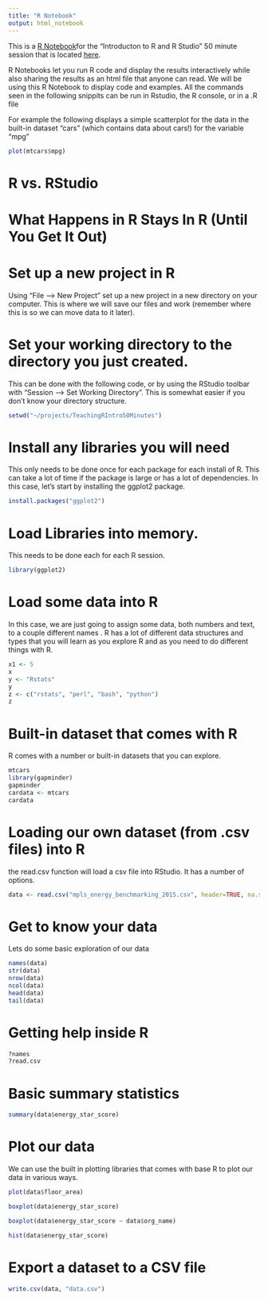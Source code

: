 ```yaml
---
title: "R Notebook"
output: html_notebook
---
```


This is a [R Notebook](http://rmarkdown.rstudio.com)for the "Introducton to R and R Studio" 50 minute session that is located [here](http://z.umn.edu/rtutorial). 

R Notebooks let you run R code and display the results interactively while also sharing the results as an html file that anyone can read. We will be using this R Notebook to display code and examples. All the commands seen in the following snippits can be run in Rstudio, the R console, or in a .R file

For example the following displays a simple scatterplot for the data in the built-in dataset "cars" (which contains data about cars!) for the variable "mpg" 

```r
plot(mtcars$mpg)
```

# R vs. RStudio

# What Happens in R Stays In R (Until You Get It Out)

# Set up a new project in R

Using "File --> New Project" set up a new project in a new directory on your computer. This is where we will save our files and work (remember where this is so we can move data to it later). 

# Set your working directory to the directory you just created. 

This can be done with the following code, or by using the RStudio toolbar with "Session --> Set Working Directory". This is somewhat easier if you don't know your directory structure.

```r
setwd("~/projects/TeachingRIntro50Minutes")
```


# Install any libraries you will need

This only needs to be done once for each package for each install of R. This can take a lot of time if the package is large or has a lot of dependencies. In this case, let's start by installing the ggplot2 package. 

```r
install.packages("ggplot2")
```


# Load Libraries into memory. 
This needs to be done each for each R session. 

```r
library(ggplot2)
```

# Load some data into R

In this case, we are just going to assign some data, both numbers and text, to a couple different names       . R has a lot of different data structures and types that you will learn as you explore R and as you need to do different things with R.

```r
x1 <- 5
x
y <- "Rstats"
y
z <- c("rstats", "perl", "bash", "python")
z
```


# Built-in dataset that comes with R 
R comes with a number or built-in datasets that you can explore.  


```r
mtcars
library(gapminder)
gapminder
cardata <- mtcars
cardata
```

# Loading our own dataset (from .csv files) into R
the read.csv function will load a csv file into RStudio. It has a number of options. 

```r
data <- read.csv("mpls_energy_benchmarking_2015.csv", header=TRUE, na.strings=c("N/A", "Not Available", "NA", "0"))

```

# Get to know your data
Lets do some basic exploration of our data

```r
names(data)
str(data)
nrow(data)
ncol(data)
head(data)
tail(data)
```

# Getting help inside R

```r
?names
?read.csv
```


# Basic summary statistics

```r
summary(data$energy_star_score)
```


# Plot our data
We can use the built in plotting libraries that comes with base R to plot our data in various ways. 

```r
plot(data$floor_area)
```

```r
boxplot(data$energy_star_score)
```

```r
boxplot(data$energy_star_score ~ data$org_name)
```

```r
hist(data$energy_star_score)
```

# Export a dataset to a CSV file

```r
write.csv(data, "data.csv")
```

